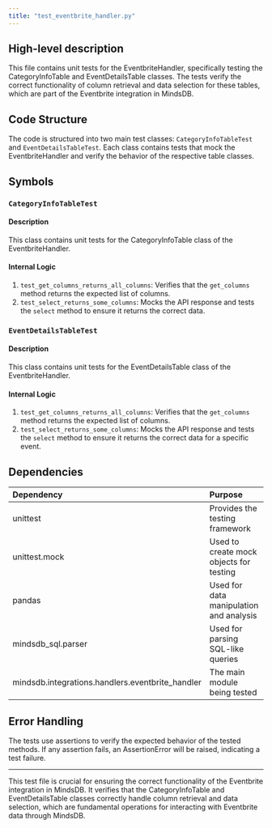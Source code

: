 ```yaml
---
title: "test_eventbrite_handler.py"
---
```


## High-level description
This file contains unit tests for the EventbriteHandler, specifically testing the CategoryInfoTable and EventDetailsTable classes. The tests verify the correct functionality of column retrieval and data selection for these tables, which are part of the Eventbrite integration in MindsDB.

## Code Structure
The code is structured into two main test classes: `CategoryInfoTableTest` and `EventDetailsTableTest`. Each class contains tests that mock the EventbriteHandler and verify the behavior of the respective table classes.

## Symbols

### `CategoryInfoTableTest`
#### Description
This class contains unit tests for the CategoryInfoTable class of the EventbriteHandler.

#### Internal Logic
1. `test_get_columns_returns_all_columns`: Verifies that the `get_columns` method returns the expected list of columns.
2. `test_select_returns_some_columns`: Mocks the API response and tests the `select` method to ensure it returns the correct data.

### `EventDetailsTableTest`
#### Description
This class contains unit tests for the EventDetailsTable class of the EventbriteHandler.

#### Internal Logic
1. `test_get_columns_returns_all_columns`: Verifies that the `get_columns` method returns the expected list of columns.
2. `test_select_returns_some_columns`: Mocks the API response and tests the `select` method to ensure it returns the correct data for a specific event.

## Dependencies
| Dependency | Purpose |
|:-----------|:--------|
| unittest | Provides the testing framework |
| unittest.mock | Used to create mock objects for testing |
| pandas | Used for data manipulation and analysis |
| mindsdb_sql.parser | Used for parsing SQL-like queries |
| mindsdb.integrations.handlers.eventbrite_handler | The main module being tested |

## Error Handling
The tests use assertions to verify the expected behavior of the tested methods. If any assertion fails, an AssertionError will be raised, indicating a test failure.

___

This test file is crucial for ensuring the correct functionality of the Eventbrite integration in MindsDB. It verifies that the CategoryInfoTable and EventDetailsTable classes correctly handle column retrieval and data selection, which are fundamental operations for interacting with Eventbrite data through MindsDB.